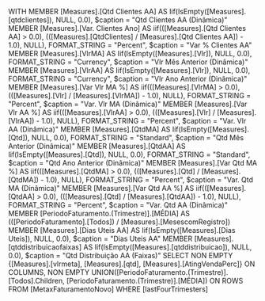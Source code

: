 WITH
MEMBER [Measures].[Qtd Clientes AA] AS
    Iif(IsEmpty([Measures].[qtdclientes]), NULL, 0.0), $caption = "Qtd Clientes AA (Dinâmica)"
MEMBER [Measures].[Var. Clientes Ano] AS
    iif(([Measures].[Qtd Clientes AA] > 0.0), (([Measures].[QtdClientes] / [Measures].[Qtd Clientes AA]) - 1.0), NULL), FORMAT_STRING = "Percent", $caption = "Var % Clientes AA"
MEMBER [Measures].[VlrMA] AS
    Iif(IsEmpty([Measures].[Vlr]), NULL, 0.0), FORMAT_STRING = "Currency", $caption = "Vlr Mês Anterior (Dinâmica)"
MEMBER [Measures].[VlrAA] AS
    Iif(IsEmpty([Measures].[Vlr]), NULL, 0.0), FORMAT_STRING = "Currency", $caption = "Vlr Ano Anterior (Dinâmica)"
MEMBER [Measures].[Var Vlr MA %] AS
    iif(([Measures].[VlrMA] > 0.0), (([Measures].[Vlr] / [Measures].[VlrMA]) - 1.0), NULL), FORMAT_STRING = "Percent", $caption = "Var. Vlr MA (Dinâmica)"
MEMBER [Measures].[Var Vlr AA %] AS
    iif(([Measures].[VlrAA] > 0.0), (([Measures].[Vlr] / [Measures].[VlrAA]) - 1.0), NULL), FORMAT_STRING = "Percent", $caption = "Var. Vlr AA (Dinâmica)"
MEMBER [Measures].[QtdMA] AS
    Iif(IsEmpty([Measures].[Qtd]), NULL, 0.0), FORMAT_STRING = "Standard", $caption = "Qtd Mês Anterior (Dinâmica)"
MEMBER [Measures].[QtdAA] AS
    Iif(IsEmpty([Measures].[Qtd]), NULL, 0.0), FORMAT_STRING = "Standard", $caption = "Qtd Ano Anterior (Dinâmica)"
MEMBER [Measures].[Var Qtd MA %] AS
    iif(([Measures].[QtdMA] > 0.0), (([Measures].[Qtd] / [Measures].[QtdMA]) - 1.0), NULL), FORMAT_STRING = "Percent", $caption = "Var. Qtd MA (Dinâmica)"
MEMBER [Measures].[Var Qtd AA %] AS
    iif(([Measures].[QtdAA] > 0.0), (([Measures].[Qtd] / [Measures].[QtdAA]) - 1.0), NULL), FORMAT_STRING = "Percent", $caption = "Var. Qtd AA (Dinâmica)"
MEMBER [PeriodoFaturamento.(Trimestre)].[MÉDIA] AS
    (([PeriodoFaturamento].[Todos]) / [Measures].[MesescomRegistro])
MEMBER [Measures].[Dias Uteis AA] AS
    Iif(IsEmpty([Measures].[Dias Uteis]), NULL, 0.0), $caption = "Dias Uteis AA"
MEMBER [Measures].[qtddistribuicaofaixas] AS
    Iif(IsEmpty([Measures].[qtddistribuicao]), NULL, 0.0), $caption = "Qtd Distribuição AA (Faixas)"
SELECT
NON EMPTY {[Measures].[vlrmeta], [Measures].[qtd], [Measures].[AtingVendaPerc]} ON COLUMNS,
NON EMPTY UNION([PeriodoFaturamento.(Trimestre)].[Todos].Children, [PeriodoFaturamento.(Trimestre)].[MÉDIA]) ON ROWS
FROM [MetaxFaturamentoNovo]
WHERE [lastFourTrimesters]